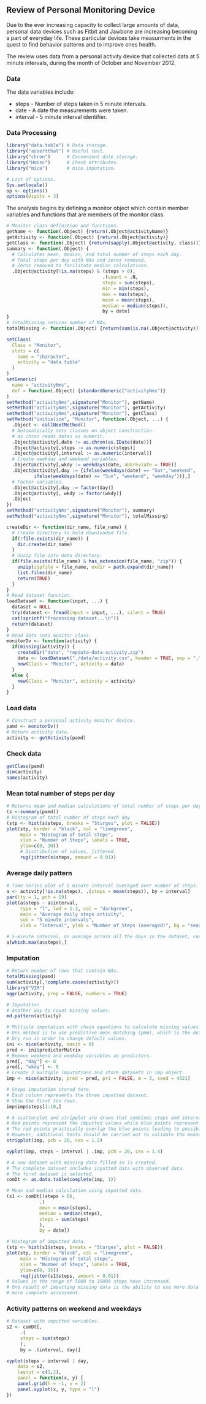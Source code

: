 ## Review of Personal Monitoring Device

Due to the ever increasing capacity to collect large amounts of data, personal data devices such as Fitbit and Jawbone are increasing becoming a part of everyday life.  These particular devices take measurments in the quest to find behavior patterns and to improve ones health.  

The review uses data from a personal activity device that collected data at 5 minute intervals, during the month of October and November 2012. 
<!-- For more info on RMarkdown see http://rmarkdown.rstudio.com/ -->

### Data

The data variables include:

* steps - Number of steps taken in 5 minute intervals.
* date - A date the measurements were taken.
* interval - 5 minute interval identifier.

### Data Processing
  
```r
library("data.table") # Data storage.
library("assertthat") # Useful test.
library("chron")      # Convenient date storage.
library("Hmisc")      # Check attributes.
library("mice")       # mice imputation. 
```
```r
# List of options.
Sys.setlocale()
op <- options()
options(digits = 3)    
```
The analysis begins by defining a monitor object which contain member variables and functions that are members of the monitor class.
```r
# Monitor class definition and functions.
getName <- function(.Object) {return(.Object@activityName)}
getActivity <- function(.Object) {return(.Object@activity)}
getClass <- function(.Object) {return(sapply(.Object@activity, class))}
summary <- function(.Object) {
  # Calculates mean, median, and total number of steps each day.
  # Total steps per day with NAs and zeros removed.
  # Zeros removed to facilitate median calculations.
  .Object@activity[!is.na(steps) & (steps > 0), 
                                   .(count = .N,
                                   steps = sum(steps),
                                   min = min(steps),
                                   max = max(steps),
                                   mean = mean(steps),
                                   median = median(steps)),
                                   by = date]
}
# totalMissing returns number of NAs. 
totalMissing <- function(.Object) {return(sum(is.na(.Object@activity)))}

setClass(
  Class = "Monitor", 
  slots = c(
    name = "character", 
    activity = "data.table"
  )
)
setGeneric(
  name = "activityNms", 
  def = function(.Object) {standardGeneric("activityNms")}
)
setMethod("activityNms",signature("Monitor"), getName)
setMethod("activityNms",signature("Monitor"), getActivity)
setMethod("activityNms",signature("Monitor"), getClass)
setMethod("initialize", "Monitor", function(.Object, ...) {
  .Object <- callNextMethod()
  # Automatically sets classes on object construction. 
  # as.chron reads dates as numeric.                                           
  .Object@activity[,date := as.chron(as.IDate(date))] 
  .Object@activity[,steps := as.numeric(steps)]
  .Object@activity[,interval := as.numeric(interval)]
  # Create weekday and weekend variables. 
  .Object@activity[,wkdy := weekdays(date, abbreviate = TRUE)]
  .Object@activity[,day := {ifelse(weekdays(date) == "Sat","weekend",
          ifelse(weekdays(date) == "Sun", "weekend", "weekday"))},]
  # Factor variables.
  .Object@activity[,day := factor(day)]
  .Object@activity[, wkdy := factor(wkdy)]
  .Object
})
setMethod("activityNms",signature("Monitor"), summary)
setMethod("activityNms",signature("Monitor"), totalMissing)
```

```r
createDir <- function(dir_name, file_name) {
  # Create directory to hold downloaded file.
  if(!file.exists(dir_name)) {
    dir.create(dir_name)
  }
  # Unzip file into data directory.
  if(file.exists(file_name) & has_extension(file_name, "zip")) {
    unzip(zipfile = file_name, exdir = path.expand(dir_name))
    list.files(dir_name)
    return(TRUE)
  }
}
# Read dataset function.
loadDataset <- function(input, ...) {
  dataset = NULL
  try(dataset <- fread(input = input, ...), silent = TRUE)
  cat(sprintf("Processing dataset...\n"))
  return(dataset)
}
# Read data into monitor class.
monitorDv <- function(activity) {
  if(missing(activity)) {
    createDir("data", "repdata-data-activity.zip")  
    data <- loadDataset("./data/activity.csv", header = TRUE, sep = ",")
    new(Class = "Monitor", activity = data)  
  }
  else {
    new(Class = "Monitor", activity = activity)
  }
}
```

### Load data
```r
# Construct a personal activity monitor device.
pamd <- monitorDv()
# Return activity data.
activity <- getActivity(pamd)
```

### Check data
```r
getClass(pamd)
dim(activity)
names(activity)
```
### Mean total number of steps per day
```r
# Returns mean and median calculations of total number of steps per day.
(s <-summary(pamd))
# Histogram of total number of steps each day
(stp <- hist(s$steps, breaks = "Sturges", plot = FALSE))
plot(stp, border = "black", col = "limegreen", 
     main = "Histogram of total steps",
     xlab = "Number of Steps", labels = TRUE,
     ylim=c(0, 30))
     # Distribution of values, jittered. 
     rug(jitter(s$steps, amount = 0.01))
```

### Average daily pattern
```r
# Time series plot of 5 minute interval averaged over number of steps.
a <- activity[!is.na(steps), .(steps = mean(steps)), by = interval]
par(lty = 1, pch = 19)
plot(a$steps ~ a$interval, 
     type = "l", lwd = 1.3, col = "darkgreen",
     main = "Average daily steps activity",
     sub = "5 minute intervals",
     xlab = "Interval", ylab = "Number of Steps (averaged)", bg = "seashell")
```
```r
# 5-minute interval, on average across all the days in the dataset, contains the maximum number of steps.
a[which.max(a$steps),]
```


### Imputation
```r
# Return number of rows that contain NAs. 
totalMissing(pamd)
sum(activity[,!complete.cases(activity)])
library("VIM")
aggr(activity, prop = FALSE, numbers = TRUE)

# Imputation
# Another way to count missing values.
md.pattern(activity)

# Multiple imputation with chain equations to calculate missing values.
# One method is to use predictive mean matching (pmm), which is the default for numerical values for mice. 
# Dry run in order to change default values.
ini <- mice(activity, maxit = 0)
pred <- ini$predictorMatrix
# Remove weekend and weekday variables as predictors.
pred[, "day"] <- 0
pred[, "wkdy"] <- 0
# Create 3 multiple imputations and store datasets in imp object.
imp <- mice(activity, pred = pred, pri = FALSE, m = 3, seed = 4321)
```

```r
# Steps imputation stored here. 
# Each column represents the three imputted dataset.
# Show the first ten rows.
imp$imp$steps[1:10,]
```

```r
# A scatterplot and stripplot are drawn that combines steps and interval for each imputted dataset.
# Red points represent the imputted values while blue points represent the observed values.
# The red points practically overlap the blue points leading to possible measurements.  
# However, additional tests should be carried out to validate the measurements.
stripplot(imp, pch = 20, cex = 1.2)
```
```r
xyplot(imp, steps ~ interval | .imp, pch = 20, cex = 1.4)
```
```r
# A new dataset with missing data filled in is created.
# The complete dataset includes inputted data with observed data.
# The first dataset is selected.
comDt <- as.data.table(complete(imp, 1))
```
```r
# Mean and median calculation using imputted data.
(s1 <- comDt[(steps > 0), 
            .(
            mean = mean(steps),
            median = median(steps),
            steps = sum(steps)
            ), 
            by = date])
```
```r
# Histogram of imputted data.
(stp <- hist(s1$steps, breaks = "Sturges", plot = FALSE))
plot(stp, border = "black", col = "limegreen", 
     main = "Histogram of total steps", 
     xlab = "Number of Steps", labels = TRUE,
     ylim=c(0, 35))
     rug(jitter(s1$steps, amount = 0.01))
# Values in the range of 5000 to 15000 steps have increased. 
# One result of imputting missing data is the ability to use more data thus leading to a 
# more complete assessment.
```

### Activity patterns on weekend and weekdays

```r
# Dataset with imputted variables.
s2 <- comDt[, 
     .(
     steps = sum(steps)
     ), 
     by = .(interval, day)]
```
```r
xyplot(steps ~ interval | day,
    data = s2, 
    layout = c(1,2),
    panel = function(x, y) {
    panel.grid(h = -1, v = 2)
    panel.xyplot(x, y, type = "l")
})
```

